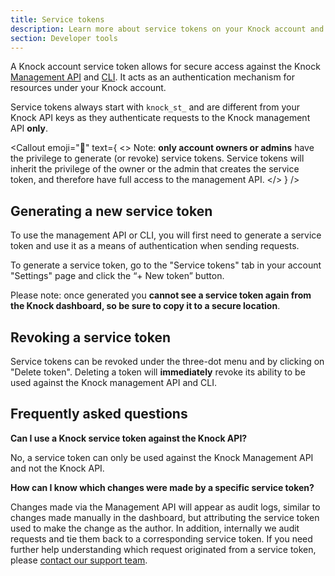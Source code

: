 ```yaml
---
title: Service tokens
description: Learn more about service tokens on your Knock account and how they are used to authenticate against the Knock management API.
section: Developer tools
---
```



A Knock account service token allows for secure access against the Knock [Management API](/developer-tools/management-api) and [CLI](/developer-tools/knock-cli). It acts as an authentication mechanism for resources under your Knock account.

Service tokens always start with `knock_st_` and are different from your Knock API keys as they authenticate requests to the Knock management API **only**.

<Callout
  emoji="🚨"
  text={
    <>
      Note: <strong>only account owners or admins</strong> have the privilege to
      generate (or revoke) service tokens. Service tokens will inherit the
      privilege of the owner or the admin that creates the service token, and
      therefore have full access to the management API.
    </>
  }
/>

## Generating a new service token

To use the management API or CLI, you will first need to generate a service token and use it as a means of authentication when sending requests.

To generate a service token, go to the "Service tokens" tab in your account "Settings" page and click the “+ New token” button.

Please note: once generated you **cannot see a service token again from the Knock dashboard, so be sure to copy it to a secure location**.

## Revoking a service token

Service tokens can be revoked under the three-dot menu and by clicking on "Delete token". Deleting a token will **immediately** revoke its ability to be used against the Knock management API and CLI.

## Frequently asked questions

**Can I use a Knock service token against the Knock API?**

No, a service token can only be used against the Knock Management API and not the Knock API.

**How can I know which changes were made by a specific service token?**

Changes made via the Management API will appear as audit logs, similar to changes made manually in the dashboard, but attributing the service token used to make the change as the author. In addition, internally we audit requests and tie them back to a corresponding service token. If you need further help understanding which request originated from a service token, please [contact our support team](mailto:support@knock.app).
